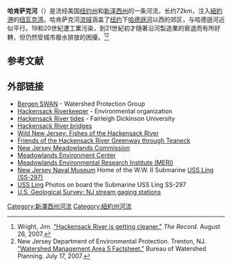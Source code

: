 {{ref improve|time=2014-09-12}}
{{Geobox
| River
<!-- *** Name section *** -->  
| name                        = 哈肯萨克河<br>Hackensack River
| native_name                 = 
| other_name                  = 
| other_name1                 =
| category                    = River
| category_hide               = Yes
<!-- *** Image *** --->
| image                       = HackensackRiver.jpg
| image_size                  = 
| image_caption               = 哈肯萨克河一景，摄于退潮时分的[[提內克|提內克]]
<!-- *** Country etc. *** -->
| country                     = {{US}}
| country1                    =
| state                       = {{flag|New Jersey}}
| state1                      = {{flag|New York}}
| region_type                 = [[县_(美国)|县]]
| region                      = [[哈德遜縣|哈德遜縣]]
| region1                     = [[博根縣|博根縣]]
| region2                     = [[羅克蘭縣_(紐約州)|羅克蘭縣]]
| district                    = 
| district1                   = 
| city                        = [[哈肯萨克_(新泽西州)|哈肯萨克]]
| city1                       =
<!-- *** Geography *** -->
| length_imperial             = 54
| watershed_imperial          = 
| discharge_location          = [[New_Milford,_New_Jersey|New Milford, NJ]]
| discharge_average_imperial  = 173
| discharge_max_imperial      = 880
| discharge_min_imperial      = 0
| discharge1_location         = [[West_Nyack,_New_York|West Nyack, NY]]
| discharge1_average_imperial = 58
<!-- *** Source *** -->
| source_name                 = 
| source_location             = [[West_Haverstraw,_New_York|West Haverstraw]]
| source_district             =
| source_region               = [[羅克蘭縣_(紐約州)|羅克蘭縣]]
| source_state                = [[纽约州|纽约州]]
| source_country              = [[美国|美国]]
| source_lat_d                = 41
| source_lat_m                = 11
| source_lat_s                = 00
| source_lat_NS               = N
| source_long_d               = 73
| source_long_m               = 59
| source_long_s               = 24
| source_long_EW              = W
| source_elevation_imperial   = 120
| source_length_imperial      = 
<!-- *** Mouth *** -->
| mouth_name                  = [[纽瓦克湾|纽瓦克湾]]
| mouth_location              = 
| mouth_district              = 
| mouth_region                = [[Hudson_County,_New_Jersey|Hudson County]]
| mouth_state                 = New Jersey
| mouth_country               = USA
| mouth_lat_d                 = 40
| mouth_lat_m                 = 42
| mouth_lat_s                 = 55
| mouth_lat_NS                = N
| mouth_long_d                = 74
| mouth_long_m                = 06
| mouth_long_s                = 42
| mouth_long_EW               = W
| mouth_elevation_imperial    = 0
<!-- *** Tributaries *** -->
| tributary_left              = 
| tributary_left1             = 
| tributary_right             = 
| tributary_right1            = 
<!-- *** Free fields *** -->
| free_name                   =  
| free_value                  = 
<!-- *** Map section *** -->
| map                         = Passaicwatershedmap.png
| map_size                    = 300  
| map_caption                 = [[帕塞伊克河|帕塞伊克河]]与哈肯萨克河流域图
}} 
'''哈肯萨克河'''（{{lang-en|Hackensack River}}）是流经美国[[纽约州|纽约州]]和[[新泽西州|新泽西州]]的一条河流，长约72km，注入[[紐約港|紐約港]]的[[纽瓦克湾|纽瓦克湾]]。哈肯萨克河[[流域|流域]]涵盖了[[纽约|纽约]]下[[哈德遜河|哈德遜河]]以西的郊区，与哈德遜河近似平行。19和20世紀遭工業污染，到21世紀初才隨著沿河製造業的衰退而有所好轉，但仍然受城市廢水排放的困擾。<ref>Wright, Jim. [http://www.hackensackriverkeeper.org/Articles.php?ID=123 "Hackensack River is getting cleaner."] {{Wayback|url=http://www.hackensackriverkeeper.org/Articles.php?ID=123 |date=20160303182649 }} ''The Record.'' August 26, 2007.</ref><ref>New Jersey Department of Environmental Protection. Trenton, NJ. [http://www.nj.gov/dep/watershedmgt/DOCS/WMAFactsheets/WMA05.pdf "Watershed Management Area 5 Factsheet."] {{Wayback|url=http://www.nj.gov/dep/watershedmgt/DOCS/WMAFactsheets/WMA05.pdf |date=20090327015134 }} Bureau of Watershed Planning. July 17, 2007.</ref>

==参考文献==
{{Reflist}}

==外部链接==
{{Commonscat|Hackensack River|哈肯萨克河}}
*[http://www.bergenswan.org/ Bergen SWAN]{{Wayback|url=http://www.bergenswan.org/ |date=20140817173716 }} - Watershed Protection Group
*[http://www.hackensackriverkeeper.org/ Hackensack Riverkeeper]{{Wayback|url=http://www.hackensackriverkeeper.org/ |date=20140901234806 }} - Environmental organization
*[https://web.archive.org/web/20090108184335/http://www.fdu.edu/visitorcenter/thtides.html Hackensack River tides] - Fairleigh Dickinson University
*[http://www.eorthe.com/02a_e_hack/00_hack_home.htm Hackensack River bridges]{{Wayback|url=http://www.eorthe.com/02a_e_hack/00_hack_home.htm |date=20140906204745 }}
*[https://web.archive.org/web/20040405105107/http://www.wildnj.com/gest2.htm Wild New Jersey: Fishes of the Hackensack River]
*[http://www.teaneckgreenway.org/ Friends of the Hackensack River Greenway through Teaneck]{{Wayback|url=http://www.teaneckgreenway.org/ |date=20141218074627 }}
*[https://web.archive.org/web/20051019045133/http://www.meadowlands.state.nj.us/ New Jersey Meadowlands Commission]
*[https://web.archive.org/web/20050525010938/http://www.meadowlands.state.nj.us/EC/ Meadowlands Environment Center]
*[http://meri.njmeadowlands.gov/ Meadowlands Environmental Research Institute (MERI)]{{Wayback|url=http://meri.njmeadowlands.gov/ |date=20140929232314 }}
*[https://web.archive.org/web/20080222090813/http://www.njnm.com/ New Jersey Naval Museum] Home of the W.W. II Submarine [[USS_Ling_(SS-297)|USS Ling (SS-297)]]
*[http://www.williammaloney.com/Dad/WWII/SubmarineLing/SubmarineLingindex.html USS Ling]{{Wayback|url=http://www.williammaloney.com/Dad/WWII/SubmarineLing/SubmarineLingindex.html |date=20061027095404 }} Photos on board the Submarine USS Ling SS-297
*[http://waterdata.usgs.gov/nj/nwis/current/?type=flow U.S. Geological Survey: NJ stream gaging stations]{{Wayback|url=http://waterdata.usgs.gov/nj/nwis/current/?type=flow |date=20140811090452 }}

[[Category:新澤西州河流|Category:新澤西州河流]]
[[Category:紐約州河流|Category:紐約州河流]]